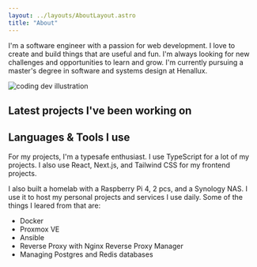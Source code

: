 ```yaml
---
layout: ../layouts/AboutLayout.astro
title: "About"
---
```



I'm a software engineer with a passion for web development. I love to create and build things that are useful and fun. I'm always looking for new challenges and opportunities to learn and grow. I'm currently pursuing a master's degree in software and systems design at Henallux.

<div>
  <img
    src="/assets/dev.svg"
    class="mx-auto sm:w-1/2"
    alt="coding dev illustration"
  />
</div>

## Latest projects I've been working on

<GithubRepo client:load />

## Languages & Tools I use

For my projects, I'm a typesafe enthusiast. I use TypeScript for a lot of my projects. I also use React, Next.js, and Tailwind CSS for my frontend projects.

I also built a homelab with a Raspberry Pi 4, 2 pcs, and a Synology NAS. I use it to host my personal projects and services I use daily. Some of the things I leared from that are:

- Docker
- Proxmox VE
- Ansible
- Reverse Proxy with Nginx Reverse Proxy Manager
- Managing Postgres and Redis databases

